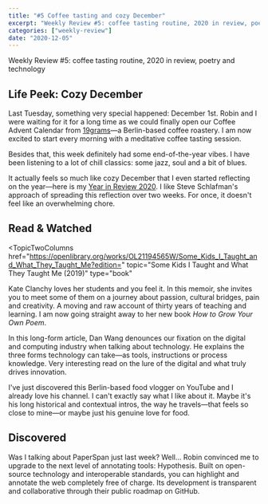 ```yaml
---
title: "#5 Coffee tasting and cozy December"
excerpt: "Weekly Review #5: coffee tasting routine, 2020 in review, poetry and technology"
categories: ["weekly-review"]
date: "2020-12-05"
---
```


<Flex>
  <Column double>
    <FeaturedArtistImage
      artistHref="https://dribbble.com/shots/14563460-VDInk-03-31"
      imageSrc="https://cdn.dribbble.com/users/1899690/screenshots/14563460/media/9080e68acae7e08dd83b893c4b22bd22.jpg"
      imageAlt="VDInk 03/31 by Osmar Axel Rivera Mejia"
      artistName="Osmar Axel Rivera Mejia"
    />
  </Column>
  <Column>
    <p>
      Weekly Review #5: coffee tasting routine, 2020 in review, poetry and
      technology
    </p>
  </Column>
</Flex>

## Life Peek: Cozy December

Last Tuesday, something very special happened: December 1st. Robin and I were waiting for it for a long time as we could finally open our Coffee Advent Calendar from [19grams](https://19grams.coffee/en)—a Berlin-based coffee roastery. I am now excited to start every morning with a meditative coffee tasting session.

Besides that, this week definitely had some end-of-the-year vibes. I have been listening to a lot of chill classics: some jazz, soul and a bit of blues.

It actually feels so much like cozy December that I even started reflecting on the year—here is my [Year in Review 2020](https://www.notion.so/Year-in-Review-2020-f430491c0ec243128863b5fd59dcb295). I like Steve Schlafman's approach of spreading this reflection over two weeks. For once, it doesn't feel like an overwhelming chore.

## Read & Watched

<TopicTwoColumns
  href="https://openlibrary.org/works/OL21194565W/Some_Kids_I_Taught_and_What_They_Taught_Me?edition="
  topic="Some Kids I Taught and What They Taught Me (2019)"
  type="book"
>
  <p>
    Kate Clanchy loves her students and you feel it. In this memoir, she invites
    you to meet some of them on a journey about passion, cultural bridges, pain
    and creativity. A moving and raw account of thirty years of teaching and
    learning. I am now going straight away to her new book
    <cite>How to Grow Your Own Poem</cite>.
  </p>
</TopicTwoColumns>
<TopicTwoColumns
  href="https://danwang.co/how-technology-grows/"
  topic="How Technology Grows (2018)"
  type="article"
>
  <p>
    In this long-form article, Dan Wang denounces our fixation on the digital
    and computing industry when talking about technology. He explains the three
    forms technology can take—as tools, instructions or process knowledge. Very
    interesting read on the lure of the digital and what truly drives
    innovation.
  </p>
</TopicTwoColumns>
<TopicTwoColumns
  href="https://www.youtube.com/watch?v=MH6MynleTBE"
  topic="Tasting RARE Russian Food in Karelia!"
  type="video"
>
  <p>
    I've just discovered this Berlin-based food vlogger on YouTube and I already
    love his channel. I can't exactly say what I like about it. Maybe it's his
    long historical and contextual intros, the way he travels—that feels so
    close to mine—or maybe just his genuine love for food.
  </p>
</TopicTwoColumns>

## Discovered

<TopicTwoColumns href="https://hypothes.is/" topic="Hypothesis">
  <p>
    Was I talking about PaperSpan just last week? Well... Robin convinced me to
    upgrade to the next level of annotating tools: Hypothesis. Built on
    open-source technology and interoperable standards, you can highlight and
    annotate the web completely free of charge. Its development is transparent
    and collaborative through their public roadmap on GitHub.
  </p>
</TopicTwoColumns>
